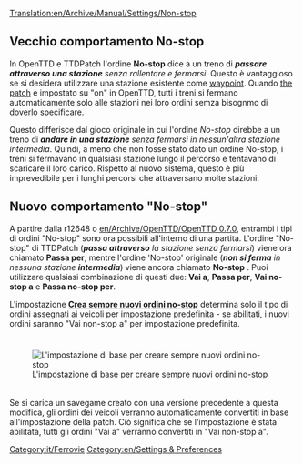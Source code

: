 [[Translation:en/Archive/Manual/Settings/Non-stop]]

== Vecchio comportamento No-stop ==
In OpenTTD e TTDPatch l'ordine '''No-stop''' dice a un treno di '''''passare attraverso una stazione''' senza rallentare e fermarsi''. Questo è vantaggioso se si desidera utilizzare una stazione esistente come [[it/Manual/Waypoint|waypoint]]. Quando [[en/Archive/Manual/Settings/Configuring patches/Stations#TTDPatch_compatible_non-stop_handling|the patch]] è impostato su "on" in OpenTTD, tutti i treni si fermano automaticamente solo alle stazioni nei loro ordini semza bisognmo di doverlo specificare.

Questo differisce dal gioco originale in cui l'ordine ''No-stop'' direbbe a un treno di '''''andare in una stazione''' senza fermarsi in nessun'altra stazione intermedia''. Quindi, a meno che non fosse stato dato un ordine No-stop, i treni si fermavano in qualsiasi stazione lungo il percorso e tentavano di scaricare il loro carico. Rispetto al nuovo sistema, questo è più imprevedibile per i lunghi percorsi che attraversano molte stazioni.
{{it/Nota| La gestione No-stop predefinita è quella vecchia, ossia il treno si ferma ad ogni stazione. Per modificarla vai a "[[en/Archive/Manual/Settings/Configuring patches/Stations#TTDPatch_compatible_non-stop_handling|configure patches]]" e imposta la patch "on"}}

== Nuovo comportamento "No-stop" ==
A partire dalla r12648 o [[en/Archive/OpenTTD/OpenTTD 0.7.0]], entrambi i tipi di ordini "No-stop" sono ora possibili all'interno di una partita. L'ordine "No-stop" di TTDPatch ('''''passa attraverso''' la stazione senza fermarsi'') viene ora chiamato '''Passa per''', mentre l'ordine 'No-stop' originale ('''''non si ferma''' in nessuna stazione '''intermedia''''') viene ancora chiamato '''No-stop''' .
Puoi utilizzare qualsiasi combinazione di questi due: '''Vai a''', '''Passa per''', '''Vai no-stop a''' e '''Passa no-stop per'''.

L'impostazione [[it/Impostazioni base#Compagnia|'''Crea sempre nuovi ordini no-stop''']] determina solo il tipo di ordini assegnati ai veicoli per impostazione predefinita - se abilitati, i nuovi ordini saranno "Vai non-stop a" per impostazione predefinita.

<div style="padding: 10px 0px 5px; 10px; border-width: 0px; background-color: transparent;">[[File:en/ImpBa-Comp-crea ordini no-stop.png|none|frame|L'impostazione di base per creare sempre nuovi ordini no-stop]]</div>

Se si carica un savegame creato con una versione precedente a questa modifica, gli ordini dei veicoli verranno automaticamente convertiti in base all'impostazione della patch. Ciò significa che se l'impostazione è stata abilitata, tutti gli ordini "Vai a" verranno convertiti in "Vai non-stop a".

{{en/Feature|0.7}}
[[Category:it/Ferrovie]]
[[Category:en/Settings & Preferences]]